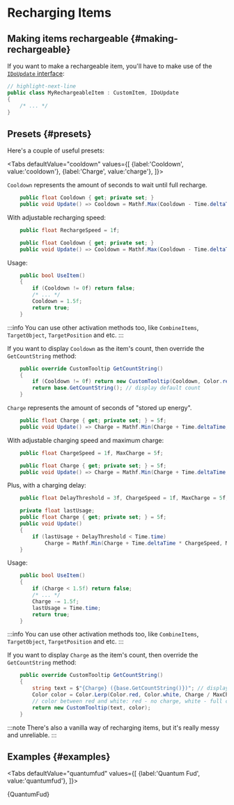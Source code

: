 # Recharging Items


## Making items rechargeable {#making-rechargeable}

If you want to make a rechargeable item, you'll have to make use of the [`IDoUpdate` interface](../extra#update-interfaces):

```csharp title="MyRechargeableItem.cs"
// highlight-next-line
public class MyRechargeableItem : CustomItem, IDoUpdate
{
    /* ... */
}
```

## Presets {#presets}

Here's a couple of useful presets:

<Tabs defaultValue="cooldown"
    values={[
        {label:'Cooldown', value:'cooldown'},
        {label:'Charge', value:'charge'},
    ]}>
<TabItem value="cooldown">

`Cooldown` represents the amount of seconds to wait until full recharge.

```csharp
    public float Cooldown { get; private set; }
    public void Update() => Cooldown = Mathf.Max(Cooldown - Time.deltaTime, 0f);
```

With adjustable recharging speed:

```csharp
    public float RechargeSpeed = 1f;

    public float Cooldown { get; private set; }
    public void Update() => Cooldown = Mathf.Max(Cooldown - Time.deltaTime * RechargeSpeed, 0f);
```

Usage:

```csharp
    public bool UseItem()
    {
        if (Cooldown != 0f) return false;
        /* ... */
        Cooldown = 1.5f;
        return true;
    }
```

:::info
You can use other activation methods too, like `CombineItems`, `TargetObject`, `TargetPosition` and etc.
:::

If you want to display `Cooldown` as the item's count, then override the `GetCountString` method:

```csharp
    public override CustomTooltip GetCountString()
    {
        if (Cooldown != 0f) return new CustomTooltip(Cooldown, Color.red);
        return base.GetCountString(); // display default count
    }
```

</TabItem>
<TabItem value="charge">

`Charge` represents the amount of seconds of "stored up energy".

```csharp
    public float Charge { get; private set; } = 5f;
    public void Update() => Charge = Mathf.Min(Charge + Time.deltaTime, 5f);
```

With adjustable charging speed and maximum charge:

```csharp
    public float ChargeSpeed = 1f, MaxCharge = 5f;

    public float Charge { get; private set; } = 5f;
    public void Update() => Charge = Mathf.Min(Charge + Time.deltaTime * ChargeSpeed, MaxCharge);
```

Plus, with a charging delay:

```csharp
    public float DelayThreshold = 3f, ChargeSpeed = 1f, MaxCharge = 5f;

    private float lastUsage;
    public float Charge { get; private set; } = 5f;
    public void Update()
    {
        if (lastUsage + DelayThreshold < Time.time)
            Charge = Mathf.Min(Charge + Time.deltaTime * ChargeSpeed, MaxCharge);
    }
```

Usage:

```csharp
    public bool UseItem()
    {
        if (Charge < 1.5f) return false;
        /* ... */
        Charge -= 1.5f;
        lastUsage = Time.time;
        return true;
    }
```

:::info
You can use other activation methods too, like `CombineItems`, `TargetObject`, `TargetPosition` and etc.
:::

If you want to display `Charge` as the item's count, then override the `GetCountString` method:

```csharp
    public override CustomTooltip GetCountString()
    {
        string text = $"{Charge} ({base.GetCountString()})"; // display both charge and count
        Color color = Color.Lerp(Color.red, Color.white, Charge / MaxCharge);
        // color between red and white: red - no charge, white - full charge
        return new CustomTooltip(text, color);
    }
```

</TabItem>
</Tabs>

:::note
There's also a vanilla way of recharging items, but it's really messy and unreliable.
:::

## Examples {#examples}



<Tabs
  defaultValue="quantumfud"
  values={[
    {label:'Quantum Fud', value:'quantumfud'},
  ]}>
<TabItem value="quantumfud">

<CodeSnippet>{QuantumFud}</CodeSnippet>

</TabItem>
</Tabs>